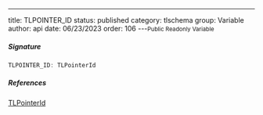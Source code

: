---
title: TLPOINTER_ID
status: published
category: tlschema
group: Variable
author: api
date: 06/23/2023
order: 106
---<Small>Public Readonly Variable</Small>




##### Signature


```ts
TLPOINTER_ID: TLPointerId
```

##### References

[TLPointerId](/gen/tlschema/~TLPointerId-type)

